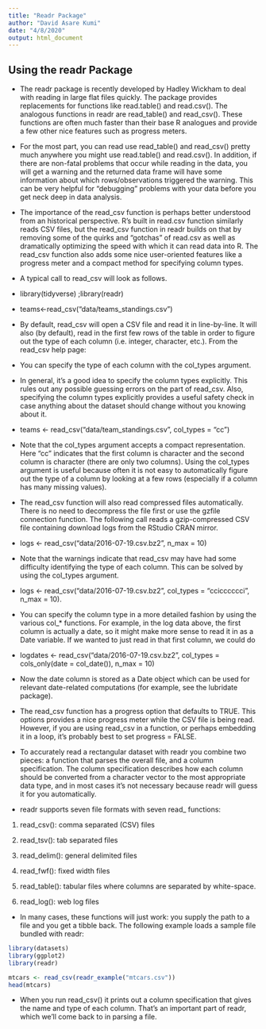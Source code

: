 ```yaml
---
title: "Readr Package"
author: "David Asare Kumi"
date: "4/8/2020"
output: html_document
---
```



## Using the readr Package

- The readr package is recently developed by Hadley Wickham to deal with reading in large flat files quickly. The package provides replacements for functions like read.table() and read.csv(). The analogous functions in readr are read_table() and read_csv(). These functions are often much faster than their base R analogues and provide a few other nice features such as progress meters.

- For the most part, you can read use read_table() and read_csv() pretty much anywhere you might use read.table() and read.csv(). In addition, if there are non-fatal problems that occur while reading in the data, you will get a warning and the returned data frame will have some information about which rows/observations triggered the warning. This can be very helpful for “debugging” problems with your data before you get neck deep in data analysis.

- The importance of the read_csv function is perhaps better understood from an historical perspective. R’s built in read.csv function similarly reads CSV files, but the read_csv function in readr builds on that by removing some of the quirks and “gotchas” of read.csv as well as dramatically optimizing the speed with which it can read data into R. The read_csv function also adds some nice user-oriented features like a progress meter and a compact method for specifying column types.

- A typical call to read_csv will look as follows.

- library(tidyverse) ;library(readr)

- teams<-read_csv("data/teams_standings.csv")

- By default, read_csv will open a CSV file and read it in line-by-line. It will also (by default), read in the first few rows of the table in order to figure out the type of each column (i.e. integer, character, etc.). From the read_csv help page:

- You can specify the type of each column with the col_types argument.

- In general, it’s a good idea to specify the column types explicitly. This rules out any possible guessing errors on the part of read_csv. Also, specifying the column types explicitly provides a useful safety check in case anything about the dataset should change without you knowing about it.

- teams <- read_csv("data/team_standings.csv", col_types = "cc")

- Note that the col_types argument accepts a compact representation. Here "cc" indicates that the first column is character and the second column is character (there are only two columns). Using the col_types argument is useful because often it is not easy to automatically figure out the type of a column by looking at a few rows (especially if a column has many missing values).

- The read_csv function will also read compressed files automatically. There is no need to decompress the file first or use the gzfile connection function. The following call reads a gzip-compressed CSV file containing download logs from the RStudio CRAN mirror.

- logs <- read_csv("data/2016-07-19.csv.bz2", n_max = 10)

- Note that the warnings indicate that read_csv may have had some difficulty identifying the type of each column. This can be solved by using the col_types argument.

- logs <- read_csv("data/2016-07-19.csv.bz2", col_types = "ccicccccci", n_max = 10).

- You can specify the column type in a more detailed fashion by using the various col_* functions. For example, in the log data above, the first column is actually a date, so it might make more sense to read it in as a Date variable. If we wanted to just read in that first column, we could do

- logdates <- read_csv("data/2016-07-19.csv.bz2",  col_types = cols_only(date = col_date()),
n_max = 10)

- Now the date column is stored as a Date object which can be used for relevant date-related computations (for example, see the lubridate package).

- The read_csv function has a progress option that defaults to TRUE. This options provides a nice progress meter while the CSV file is being read. However, if you are using read_csv in a function, or perhaps embedding it in a loop, it’s probably best to set progress = FALSE.

- To accurately read a rectangular dataset with readr you combine two pieces: a function that parses the overall file, and a column specification. The column specification describes how each column should be converted from a character vector to the most appropriate data type, and in most cases it’s not necessary because readr will guess it for you automatically.

- readr supports seven file formats with seven read_ functions:

1. read_csv(): comma separated (CSV) files

2. read_tsv(): tab separated files

3. read_delim(): general delimited files

4. read_fwf(): fixed width files

5. read_table(): tabular files where columns are separated by white-space.

6. read_log(): web log files

- In many cases, these functions will just work: you supply the path to a file and you get a tibble back. The following example loads a sample file bundled with readr:

```r
library(datasets)
library(ggplot2)
library(readr)

mtcars <- read_csv(readr_example("mtcars.csv"))
head(mtcars)

```

- When you run read_csv() it prints out a column specification that gives the name and type of each column. That’s an important part of readr, which we’ll come back to in parsing a file.












